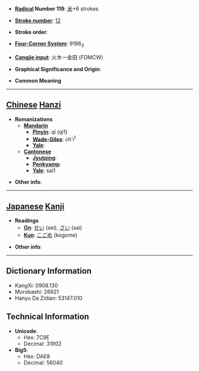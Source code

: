 * '''[[Wiktionary:Chinese radical index| Radical]] Number 119''': [[Wiktionary:Chinese radical index 米|米]]+6 strokes

* '''[[Wiktionary:Chinese total strokes index|Stroke number]]''': [[Wiktionary:Chinese total strokes index 12|12]]

* '''Stroke order''': 

* '''[[Wiktionary:Chinese four corner index|Four-Corner System]]''': 9196<sub>3</sub>

* '''[[Wiktionary:Chinese Cangjie index|Cangjie input]]''': 火木一金田 (FDMCW)

* '''Graphical Significance and Origin''': 

* '''Common Meaning'''

----

== [[Chinese]] [[Hanzi]] ==

* '''Romanizations'''
** '''[[Mandarin]]'''
*** '''[[Pinyin]]''': qī (qi1)
*** '''[[Wade-Giles]]''': ch'i<sup>1</sup>
*** '''[[Yale]]''': 
** '''[[Cantonese]]'''
*** '''[[Jyutping]]''':
*** '''[[Penkyamp]]''': 
*** '''[[Yale]]''': sai1

* '''Other info''': 

----

== [[Japanese]] [[Kanji]] ==

* '''Readings'''
** '''[[On]]''': [[せい]] (sei), [[さい]] (sai)
** '''[[Kun]]''': [[こごめ]] (kogome)

* '''Other info''':  

----

== Dictionary Information ==

* KangXi: 0908.130
* Morobashi: 26921
* Hanyu Da Zidian: 53147.010

== Technical Information ==

* '''Unicode''':
** Hex: 7C9E
** Decimal: 31902
* '''Big5''':
** Hex: DAE8
** Decimal: 56040